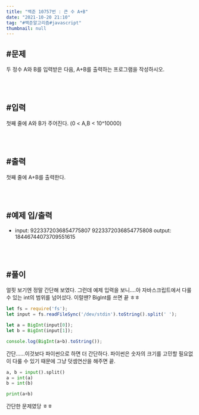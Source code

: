 ```yaml
---
title: "백준 10757번 : 큰 수 A+B"
date: "2021-10-20 21:10"
tag: "#백준알고리즘#javascript"
thumbnail: null
---
```


## #문제

두 정수 A와 B를 입력받은 다음, A+B를 출력하는 프로그램을 작성하시오.

<br/>
<br/>

## #입력

첫째 줄에 A와 B가 주어진다. (0 < A,B < 10^10000)

<br/>
<br/>

## #출력

첫째 줄에 A+B를 출력한다.

<br/>
<br/>

## #예제 입/출력

- input: 9223372036854775807 9223372036854775808
    output: 18446744073709551615

<br/>
<br/>

## #풀이

얼핏 보기엔 정말 간단해 보였다. 그런데 예제 입력을 보니....아 자바스크립트에서 다룰 수 있는 int의 범위를 넘어섰다. 이럴땐? BigInt를 쓰면 끝 ㅎㅎ

```javascript
let fs = require('fs');
let input = fs.readFileSync('/dev/stdin').toString().split(' ');

let a = BigInt(input[0]);
let b = BigInt(input[1]);

console.log(BigInt(a+b).toString());
```

간단......이것보다 파이썬으로 하면 더 간단하다. 파이썬은 숫자의 크기를 고민할 필요없이 다룰 수 있기 때문에 그냥 덧셈연산을 해주면 끝.

```python
a, b = input().split()
a = int(a)
b = int(b)

print(a+b)
```

간단한 문제였당 ㅎㅎ